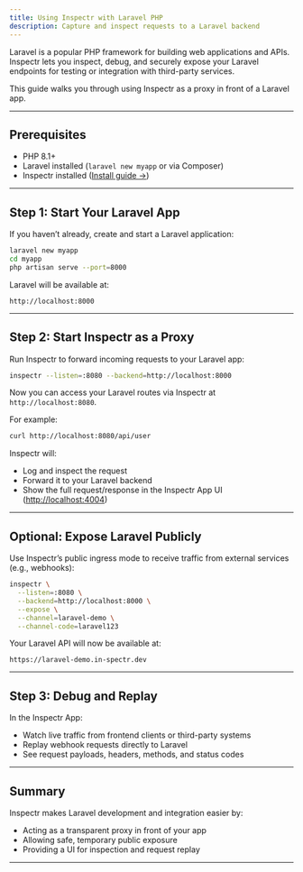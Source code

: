 ```yaml
---
title: Using Inspectr with Laravel PHP
description: Capture and inspect requests to a Laravel backend
---
```



<FlowBase client:only="react" />

[//]: # (# Using Inspectr with Laravel &#40;PHP&#41;)

Laravel is a popular PHP framework for building web applications and APIs. Inspectr lets you inspect, debug, and securely expose your Laravel endpoints for testing or integration with third-party services.

This guide walks you through using Inspectr as a proxy in front of a Laravel app.

---

## Prerequisites

* PHP 8.1+
* Laravel installed (`laravel new myapp` or via Composer)
* Inspectr installed ([Install guide →](/getting-started/installation))

---

## Step 1: Start Your Laravel App

If you haven’t already, create and start a Laravel application:

```bash
laravel new myapp
cd myapp
php artisan serve --port=8000
```

Laravel will be available at:

```
http://localhost:8000
```

---

## Step 2: Start Inspectr as a Proxy

Run Inspectr to forward incoming requests to your Laravel app:

```bash
inspectr --listen=:8080 --backend=http://localhost:8000
```

Now you can access your Laravel routes via Inspectr at `http://localhost:8080`.

For example:

```bash
curl http://localhost:8080/api/user
```

Inspectr will:

* Log and inspect the request
* Forward it to your Laravel backend
* Show the full request/response in the Inspectr App UI ([http://localhost:4004](http://localhost:4004))

---

## Optional: Expose Laravel Publicly

<FlowIngress client:only="react" />

Use Inspectr’s public ingress mode to receive traffic from external services (e.g., webhooks):

```bash
inspectr \
  --listen=:8080 \
  --backend=http://localhost:8000 \
  --expose \
  --channel=laravel-demo \
  --channel-code=laravel123
```

Your Laravel API will now be available at:

```
https://laravel-demo.in-spectr.dev
```

---

## Step 3: Debug and Replay

In the Inspectr App:

* Watch live traffic from frontend clients or third-party systems
* Replay webhook requests directly to Laravel
* See request payloads, headers, methods, and status codes

---

## Summary

Inspectr makes Laravel development and integration easier by:

* Acting as a transparent proxy in front of your app
* Allowing safe, temporary public exposure
* Providing a UI for inspection and request replay

---

[//]: # (## 📚 Related Topics)
[//]: # ()
[//]: # (* [Webhook Debugging →]&#40;/guides/webhook-debugging&#41;)
[//]: # (* [Exposing Publicly →]&#40;/exposing/exposing-publicly&#41;)
[//]: # (* [Inspectr Architecture →]&#40;/core-concepts/architecture&#41;)
